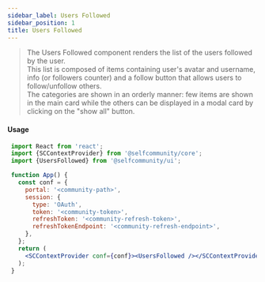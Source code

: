 ```yaml
---
sidebar_label: Users Followed
sidebar_position: 1
title: Users Followed
---
```


> The Users Followed component renders the list of the users followed by the user.<br/>
This list is composed of items containing user's avatar and username, info (or followers counter) and a follow button that allows users to follow/unfollow others.<br/>
The categories are shown in an orderly manner: few items are shown in the main card while the others can be displayed in a modal card by clicking on the "show all" button.


<Logged><UsersFollowed/></Logged>

#### Usage

```jsx
 import React from 'react';
 import {SCContextProvider} from '@selfcommunity/core';
 import {UsersFollowed} from '@selfcommunity/ui';

 function App() {
   const conf = {
     portal: '<community-path>',
     session: {
       type: 'OAuth',
       token: '<community-token>',
       refreshToken: '<community-refresh-token>',
       refreshTokenEndpoint: '<community-refresh-endpoint>',
     },
   };
   return (
     <SCContextProvider conf={conf}><UsersFollowed /></SCContextProvider>
   );
 }
```
